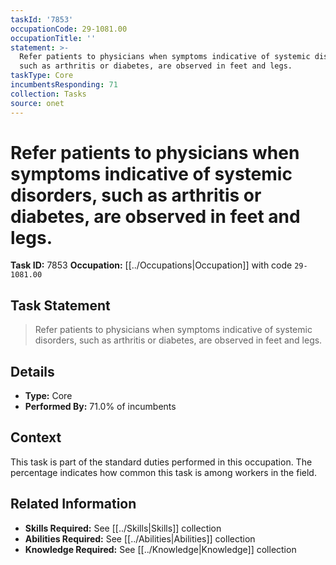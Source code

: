 ```yaml
---
taskId: '7853'
occupationCode: 29-1081.00
occupationTitle: ''
statement: >-
  Refer patients to physicians when symptoms indicative of systemic disorders,
  such as arthritis or diabetes, are observed in feet and legs.
taskType: Core
incumbentsResponding: 71
collection: Tasks
source: onet
---
```

# Refer patients to physicians when symptoms indicative of systemic disorders, such as arthritis or diabetes, are observed in feet and legs.

**Task ID:** 7853
**Occupation:** [[../Occupations|Occupation]] with code `29-1081.00`

## Task Statement

> Refer patients to physicians when symptoms indicative of systemic disorders, such as arthritis or diabetes, are observed in feet and legs.

## Details

- **Type:** Core
- **Performed By:** 71.0% of incumbents

## Context

This task is part of the standard duties performed in this occupation. The percentage indicates how common this task is among workers in the field.

## Related Information

- **Skills Required:** See [[../Skills|Skills]] collection
- **Abilities Required:** See [[../Abilities|Abilities]] collection
- **Knowledge Required:** See [[../Knowledge|Knowledge]] collection
